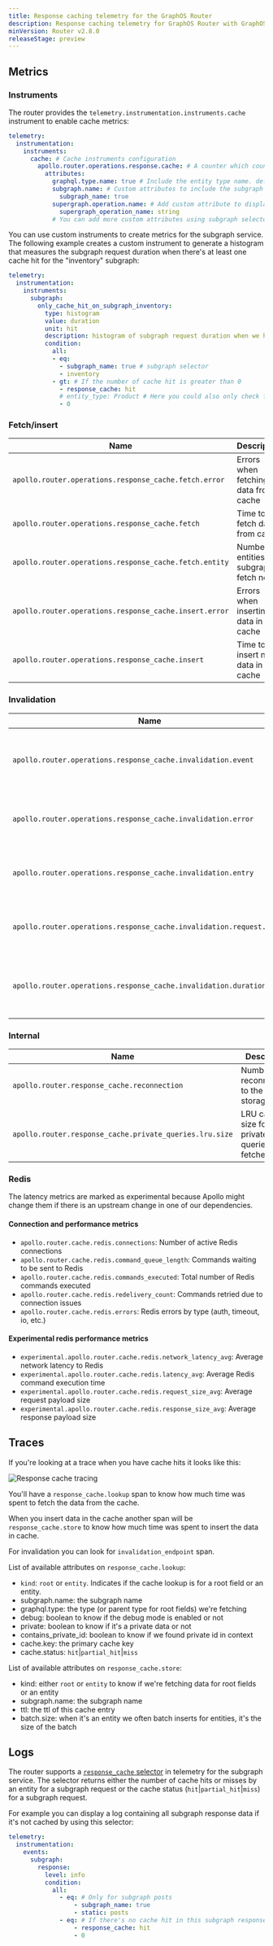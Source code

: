 ```yaml
---
title: Response caching telemetry for the GraphOS Router
description: Response caching telemetry for GraphOS Router with GraphOS Enterprise.
minVersion: Router v2.8.0
releaseStage: preview
---
```


## Metrics

### Instruments

The router provides the `telemetry.instrumentation.instruments.cache` instrument to enable cache metrics:

```yaml title="router.yaml"
telemetry:
  instrumentation:
    instruments:
      cache: # Cache instruments configuration
        apollo.router.operations.response.cache: # A counter which counts the number of cache hit and miss for subgraph requests
          attributes:
            graphql.type.name: true # Include the entity type name. default: false
            subgraph.name: # Custom attributes to include the subgraph name in the metric
              subgraph_name: true
            supergraph.operation.name: # Add custom attribute to display the supergraph operation name
              supergraph_operation_name: string
            # You can add more custom attributes using subgraph selectors
```

You can use custom instruments to create metrics for the subgraph service. The following example creates a custom instrument to generate a histogram that measures the subgraph request duration when there's at least one cache hit for the "inventory" subgraph:

```yaml title="router.yaml"
telemetry:
  instrumentation:
    instruments:
      subgraph:
        only_cache_hit_on_subgraph_inventory:
          type: histogram
          value: duration
          unit: hit
          description: histogram of subgraph request duration when we have cache hit on subgraph inventory
          condition:
            all:
            - eq:
              - subgraph_name: true # subgraph selector
              - inventory
            - gt: # If the number of cache hit is greater than 0
              - response_cache: hit
              # entity_type: Product # Here you could also only check for the entity type Product, it's `all` by default if we don't specify this config.
              - 0

```

### Fetch/insert

| Name | Description | Unit |
| --- | --- | --- |
| `apollo.router.operations.response_cache.fetch.error` | Errors when fetching data from cache | `{error}` |
| `apollo.router.operations.response_cache.fetch` | Time to fetch data from cache | `s` |
| `apollo.router.operations.response_cache.fetch.entity` | Number of entities per subgraph fetch node | `{entity}` |
| `apollo.router.operations.response_cache.insert.error` | Errors when inserting data in cache | `{error}` |
| `apollo.router.operations.response_cache.insert` | Time to insert new data in cache | `s` |

### Invalidation

| Name | Description | Unit |
| --- | --- | --- |
| `apollo.router.operations.response_cache.invalidation.event` | Response cache received a batch of invalidation requests | `{request}` |
| `apollo.router.operations.response_cache.invalidation.error` | Errors when invalidating data in cache | `{error}` |
| `apollo.router.operations.response_cache.invalidation.entry` | Response cache counter for invalidated entries | `{entry}` |
| `apollo.router.operations.response_cache.invalidation.request.entry` | Number of invalidated entries per invalidation request. | `{entry}` |
| `apollo.router.operations.response_cache.invalidation.duration` | Duration of the invalidation event execution, in seconds. | `s` |

### Internal
| Name | Description | Unit |
| --- | --- | --- |
| `apollo.router.response_cache.reconnection` | Number of reconnections to the cache storage | `{retry}` |
| `apollo.router.response_cache.private_queries.lru.size` | LRU cache size for private queries fetched | `{query}` |


### Redis
The latency metrics are marked as experimental because Apollo might change them if there is an upstream change in one of our dependencies.

#### Connection and performance metrics
  - `apollo.router.cache.redis.connections`: Number of active Redis connections
  - `apollo.router.cache.redis.command_queue_length`: Commands waiting to be sent to Redis
  - `apollo.router.cache.redis.commands_executed`: Total number of Redis commands executed
  - `apollo.router.cache.redis.redelivery_count`: Commands retried due to connection issues
  - `apollo.router.cache.redis.errors`: Redis errors by type (auth, timeout, io, etc.)

#### Experimental redis performance metrics
  - `experimental.apollo.router.cache.redis.network_latency_avg`: Average network latency to Redis
  - `experimental.apollo.router.cache.redis.latency_avg`: Average Redis command execution time
  - `experimental.apollo.router.cache.redis.request_size_avg`: Average request payload size
  - `experimental.apollo.router.cache.redis.response_size_avg`: Average response payload size

## Traces

If you're looking at a trace when you have cache hits it looks like this:

<img
  className="screenshot"
  alt="Response cache tracing"
  src="../../../../images/response-cache/trace.png"
/>

You'll have a `response_cache.lookup` span to know how much time was spent to fetch the data from the cache.

When you insert data in the cache another span will be `response_cache.store` to know how much time was spent to insert the data in cache.

For invalidation you can look for `invalidation_endpoint` span.

List of available attributes on `response_cache.lookup`:
- `kind`: `root` or `entity`. Indicates if the cache lookup is for a root field or an entity.
- subgraph.name: the subgraph name
- graphql.type: the type (or parent type for root fields) we're fetching
- debug: boolean to know if the debug mode is enabled or not
- private: boolean to know if it's a private data or not
- contains_private_id: boolean to know if we found private id in context
- cache.key: the primary cache key
- cache.status: `hit`|`partial_hit`|`miss`


List of available attributes on `response_cache.store`:
- kind: either `root` or `entity` to know if we're fetching data for root fields or an entity
- subgraph.name: the subgraph name
- ttl: the ttl of this cache entry
- batch.size: when it's an entity we often batch inserts for entities, it's the size of the batch

## Logs

The router supports a [`response_cache` selector](/router/configuration/telemetry/instrumentation/selectors#subgraph) in telemetry for the subgraph service. The selector returns either the number of cache hits or misses by an entity for a subgraph request or the cache status (`hit`|`partial_hit`|`miss`) for a subgraph request.

For example you can display a log containing all subgraph response data if it's not cached by using this selector:

```yaml title="router.yaml"
telemetry:
  instrumentation:
    events:
      subgraph:
        response:
          level: info
          condition:
            all:
              - eq: # Only for subgraph posts
                  - subgraph_name: true
                  - static: posts
              - eq: # If there's no cache hit in this subgraph response
                  - response_cache: hit
                  - 0
```
